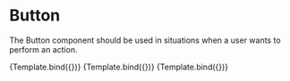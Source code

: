 

<Meta title="Components/Button" component={Button} />


# Button

The Button component should be used in situations when a user wants to perform an action.

<Canvas>
  <Story
    name="Primary"
    args={{
      children: "Button",
      variant: "buttons.primary",
    }}
  >
    {Template.bind({})}
  </Story>
  <Story
    name="Secondary"
    args={{
      children: "Button",
      variant: "buttons.secondary",
    }}
  >
    {Template.bind({})}
  </Story>
  <Story
    name="Ghost"
    args={{
      children: "Button",
      variant: "buttons.ghost",
    }}
  >
    {Template.bind({})}
  </Story>
</Canvas>
